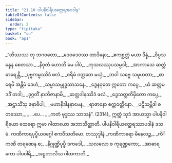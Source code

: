 ```yaml
---
title: "21.10 ပါပနိဝါရိယတ္ထေရအပဒါန"
tableOfContents: false
sidebar:
  order: 2
type: "tipitaka"
basket: "su"
book: "ap1"
---
```



<DynamicBreadcrumb />

<Division number="44" book="ap1">

<Paragraph number="2811" type="verses" book="ap1">
_“တိဿဿ တု ဘဂဝတော,_  
_ဒေဝဒေဝဿ တာဒိနော;_  
_ဧကစ္ဆတ္တံ မယာ ဒိန္နံ,_  
_ဝိပ္ပသန္နေန စေတသာ._  

</Paragraph>

</Division>
<Division number="45" book="ap1">

<Paragraph number="2812" type="verses" book="ap1">
_နိဝုတံ ဟောတိ မေ ပါပံ,_  
_ကုသလဿုပသမ္ပဒါ;_  
_အာကာသေ ဆတ္တံ ဓာရေန္တိ,_  
_ပုဗ္ဗကမ္မဿိဒံ ဖလံ._  

</Paragraph>

</Division>
<Division number="46" book="ap1">

<Paragraph number="2813" type="verses" book="ap1">
_စရိမံ ဝတ္တတေ မယှံ,_  
_ဘဝါ သဗ္ဗေ သမူဟတာ;_  
_ဓာရေမိ အန္တိမံ ဒေဟံ,_  
_သမ္မာသမ္ဗုဒ္ဓသာသနေ._  

</Paragraph>

</Division>
<Division number="47" book="ap1">

<Paragraph number="2814" type="verses" book="ap1">
_ဒွေနဝုတေ ဣတော ကပ္ပေ,_  
_ယံ ဆတ္တမဒဒိံ တဒါ;_  
_ဒုဂ္ဂတိံ နာဘိဇာနာမိ,_  
_ဆတ္တဒါနဿိဒံ ဖလံ._  

</Paragraph>

</Division>
<Division number="48" book="ap1">

<Paragraph number="2815" type="verses" book="ap1">
_ဒွေသတ္တတိမှိတော ကပ္ပေ,_  
_အဋ္ဌာသိံသု ဇနာဓိပါ;_  
_မဟာနိဒါနနာမေန,_  
_ရာဇာနော စက္ကဝတ္တိနော._  

</Paragraph>

</Division>
<Division number="49" book="ap1">

<Paragraph number="2816" type="verses" book="ap1">
_ပဋိသမ္ဘိဒါ စတဿော,_  
_ …ပေ… _  
_ကတံ ဗုဒ္ဓဿ သာသနံ”. (2314)_  

</Paragraph>

<Paragraph number="2817" book="ap1">
ဣတ္ထံ သုဒံ အာယသ္မာ ပါပနိဝါရိယော ထေရော ဣမာ ဂါထာယော အဘာသိတ္ထာတိ.

</Paragraph>
</Division>

<Paragraph number="2818" type="center" book="ap1">
ပါပနိဝါရိယတ္ထေရဿာပဒါနံ ဒသမံ.



</Paragraph>

<Paragraph number="2819" type="center" book="ap1">
ကဏိကာရပုပ္ဖိယဝဂ္ဂေါ ဧကဝီသတိမော.



</Paragraph>

<Paragraph number="2820" type="center" book="ap1">
တဿုဒ္ဒါနံ


</Paragraph>

<Paragraph number="2821" type="verses" book="ap1">
_ကဏိကာရော မိနေလဉ္စ,_  
_ကိင်္ကဏိ တရဏေန စ;_  
_နိဂ္ဂုဏ္ဍိပုပ္ဖီ ဒကဒေါ,_  
_သလလော စ ကုရဏ္ဍကော;_  
_အာဓာရကော ပါပဝါရီ,_  
_အဋ္ဌတာလီသ ဂါထကာတိ._
</Paragraph>